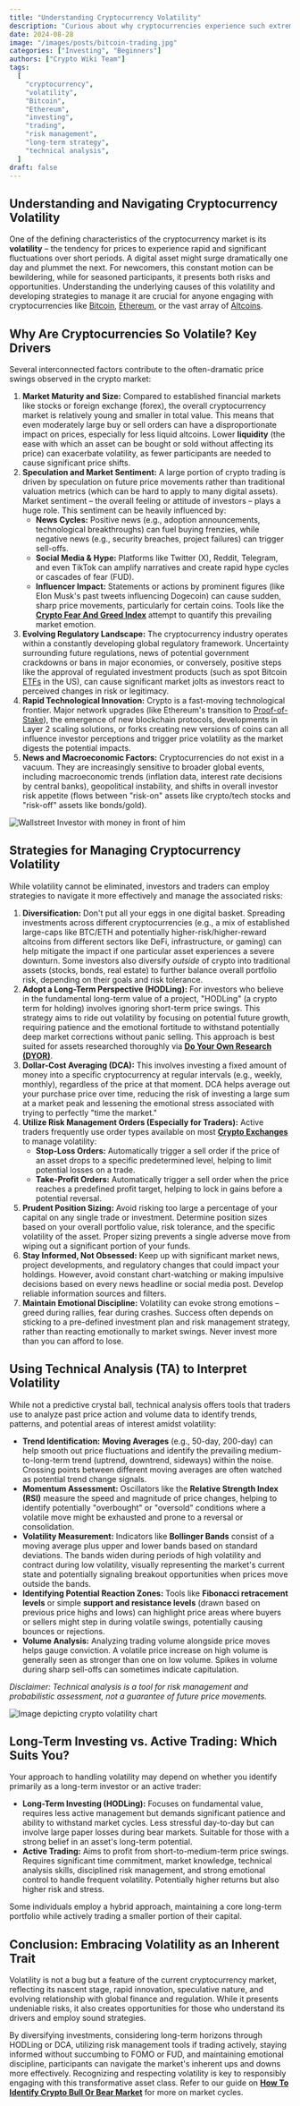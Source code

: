 ```yaml
---
title: "Understanding Cryptocurrency Volatility"
description: "Curious about why cryptocurrencies experience such extreme volatility? Learn how to navigate the market's changes with strategies for managing risks and making right choices."
date: 2024-08-28
image: "/images/posts/bitcoin-trading.jpg"
categories: ["Investing", "Beginners"]
authors: ["Crypto Wiki Team"]
tags:
  [
    "cryptocurrency",
    "volatility",
    "Bitcoin",
    "Ethereum",
    "investing",
    "trading",
    "risk management",
    "long-term strategy",
    "technical analysis",
  ]
draft: false
---
```


## **Understanding and Navigating Cryptocurrency Volatility**

One of the defining characteristics of the cryptocurrency market is its **volatility** – the tendency for prices to experience rapid and significant fluctuations over short periods. A digital asset might surge dramatically one day and plummet the next. For newcomers, this constant motion can be bewildering, while for seasoned participants, it presents both risks and opportunities. Understanding the underlying causes of this volatility and developing strategies to manage it are crucial for anyone engaging with cryptocurrencies like [Bitcoin](/posts/what-is-bitcoin), [Ethereum](/posts/what-is-ethereum), or the vast array of [Altcoins](/posts/what-are-altcoins).

## **Why Are Cryptocurrencies So Volatile? Key Drivers**

Several interconnected factors contribute to the often-dramatic price swings observed in the crypto market:

1.  **Market Maturity and Size:** Compared to established financial markets like stocks or foreign exchange (forex), the overall cryptocurrency market is relatively young and smaller in total value. This means that even moderately large buy or sell orders can have a disproportionate impact on prices, especially for less liquid altcoins. Lower **liquidity** (the ease with which an asset can be bought or sold without affecting its price) can exacerbate volatility, as fewer participants are needed to cause significant price shifts.
2.  **Speculation and Market Sentiment:** A large portion of crypto trading is driven by speculation on future price movements rather than traditional valuation metrics (which can be hard to apply to many digital assets). Market sentiment – the overall feeling or attitude of investors – plays a huge role. This sentiment can be heavily influenced by:
    - **News Cycles:** Positive news (e.g., adoption announcements, technological breakthroughs) can fuel buying frenzies, while negative news (e.g., security breaches, project failures) can trigger sell-offs.
    - **Social Media & Hype:** Platforms like Twitter (X), Reddit, Telegram, and even TikTok can amplify narratives and create rapid hype cycles or cascades of fear (FUD).
    - **Influencer Impact:** Statements or actions by prominent figures (like Elon Musk's past tweets influencing Dogecoin) can cause sudden, sharp price movements, particularly for certain coins. Tools like the **[Crypto Fear And Greed Index](/tools/fear-and-greed-index)** attempt to quantify this prevailing market emotion.
3.  **Evolving Regulatory Landscape:** The cryptocurrency industry operates within a constantly developing global regulatory framework. Uncertainty surrounding future regulations, news of potential government crackdowns or bans in major economies, or conversely, positive steps like the approval of regulated investment products (such as spot Bitcoin [ETFs](/posts/crypto-etfs-explained) in the US), can cause significant market jolts as investors react to perceived changes in risk or legitimacy.
4.  **Rapid Technological Innovation:** Crypto is a fast-moving technological frontier. Major network upgrades (like Ethereum's transition to [Proof-of-Stake](/posts/what-is-proof-of-stake)), the emergence of new blockchain protocols, developments in Layer 2 scaling solutions, or forks creating new versions of coins can all influence investor perceptions and trigger price volatility as the market digests the potential impacts.
5.  **News and Macroeconomic Factors:** Cryptocurrencies do not exist in a vacuum. They are increasingly sensitive to broader global events, including macroeconomic trends (inflation data, interest rate decisions by central banks), geopolitical instability, and shifts in overall investor risk appetite (flows between "risk-on" assets like crypto/tech stocks and "risk-off" assets like bonds/gold).

![Wallstreet Investor with money in front of him](/images/posts/greedy-investor.jpg)

## **Strategies for Managing Cryptocurrency Volatility**

While volatility cannot be eliminated, investors and traders can employ strategies to navigate it more effectively and manage the associated risks:

1.  **Diversification:** Don't put all your eggs in one digital basket. Spreading investments across different cryptocurrencies (e.g., a mix of established large-caps like BTC/ETH and potentially higher-risk/higher-reward altcoins from different sectors like DeFi, infrastructure, or gaming) can help mitigate the impact if one particular asset experiences a severe downturn. Some investors also diversify _outside_ of crypto into traditional assets (stocks, bonds, real estate) to further balance overall portfolio risk, depending on their goals and risk tolerance.
2.  **Adopt a Long-Term Perspective (HODLing):** For investors who believe in the fundamental long-term value of a project, "HODLing" (a crypto term for holding) involves ignoring short-term price swings. This strategy aims to ride out volatility by focusing on potential future growth, requiring patience and the emotional fortitude to withstand potentially deep market corrections without panic selling. This approach is best suited for assets researched thoroughly via **[Do Your Own Research (DYOR)](/posts/do-your-own-research)**.
3.  **Dollar-Cost Averaging (DCA):** This involves investing a fixed amount of money into a specific cryptocurrency at regular intervals (e.g., weekly, monthly), regardless of the price at that moment. DCA helps average out your purchase price over time, reducing the risk of investing a large sum at a market peak and lessening the emotional stress associated with trying to perfectly "time the market."
4.  **Utilize Risk Management Orders (Especially for Traders):** Active traders frequently use order types available on most **[Crypto Exchanges](/posts/understanding-crypto-exchanges)** to manage volatility:
    - **Stop-Loss Orders:** Automatically trigger a sell order if the price of an asset drops to a specific predetermined level, helping to limit potential losses on a trade.
    - **Take-Profit Orders:** Automatically trigger a sell order when the price reaches a predefined profit target, helping to lock in gains before a potential reversal.
5.  **Prudent Position Sizing:** Avoid risking too large a percentage of your capital on any single trade or investment. Determine position sizes based on your overall portfolio value, risk tolerance, and the specific volatility of the asset. Proper sizing prevents a single adverse move from wiping out a significant portion of your funds.
6.  **Stay Informed, Not Obsessed:** Keep up with significant market news, project developments, and regulatory changes that could impact your holdings. However, avoid constant chart-watching or making impulsive decisions based on every news headline or social media post. Develop reliable information sources and filters.
7.  **Maintain Emotional Discipline:** Volatility can evoke strong emotions – greed during rallies, fear during crashes. Success often depends on sticking to a pre-defined investment plan and risk management strategy, rather than reacting emotionally to market swings. Never invest more than you can afford to lose.

## **Using Technical Analysis (TA) to Interpret Volatility**

While not a predictive crystal ball, technical analysis offers tools that traders use to analyze past price action and volume data to identify trends, patterns, and potential areas of interest amidst volatility:

- **Trend Identification:** **Moving Averages** (e.g., 50-day, 200-day) can help smooth out price fluctuations and identify the prevailing medium-to-long-term trend (uptrend, downtrend, sideways) within the noise. Crossing points between different moving averages are often watched as potential trend change signals.
- **Momentum Assessment:** Oscillators like the **Relative Strength Index (RSI)** measure the speed and magnitude of price changes, helping to identify potentially "overbought" or "oversold" conditions where a volatile move might be exhausted and prone to a reversal or consolidation.
- **Volatility Measurement:** Indicators like **Bollinger Bands** consist of a moving average plus upper and lower bands based on standard deviations. The bands widen during periods of high volatility and contract during low volatility, visually representing the market's current state and potentially signaling breakout opportunities when prices move outside the bands.
- **Identifying Potential Reaction Zones:** Tools like **Fibonacci retracement levels** or simple **support and resistance levels** (drawn based on previous price highs and lows) can highlight price areas where buyers or sellers might step in during volatile swings, potentially causing bounces or rejections.
- **Volume Analysis:** Analyzing trading volume alongside price moves helps gauge conviction. A volatile price increase on high volume is generally seen as stronger than one on low volume. Spikes in volume during sharp sell-offs can sometimes indicate capitulation.

_Disclaimer: Technical analysis is a tool for risk management and probabilistic assessment, not a guarantee of future price movements._

![Image depicting crypto volatility chart](/images/posts/cryptocurrency.jpg)

## **Long-Term Investing vs. Active Trading: Which Suits You?**

Your approach to handling volatility may depend on whether you identify primarily as a long-term investor or an active trader:

- **Long-Term Investing (HODLing):** Focuses on fundamental value, requires less active management but demands significant patience and ability to withstand market cycles. Less stressful day-to-day but can involve large paper losses during bear markets. Suitable for those with a strong belief in an asset's long-term potential.
- **Active Trading:** Aims to profit from short-to-medium-term price swings. Requires significant time commitment, market knowledge, technical analysis skills, disciplined risk management, and strong emotional control to handle frequent volatility. Potentially higher returns but also higher risk and stress.

Some individuals employ a hybrid approach, maintaining a core long-term portfolio while actively trading a smaller portion of their capital.

## **Conclusion: Embracing Volatility as an Inherent Trait**

Volatility is not a bug but a feature of the current cryptocurrency market, reflecting its nascent stage, rapid innovation, speculative nature, and evolving relationship with global finance and regulation. While it presents undeniable risks, it also creates opportunities for those who understand its drivers and employ sound strategies.

By diversifying investments, considering long-term horizons through HODLing or DCA, utilizing risk management tools if trading actively, staying informed without succumbing to FOMO or FUD, and maintaining emotional discipline, participants can navigate the market's inherent ups and downs more effectively. Recognizing and respecting volatility is key to responsibly engaging with this transformative asset class. Refer to our guide on **[How To Identify Crypto Bull Or Bear Market](/posts/how-to-identify-crypto-bull-or-bear-market)** for more on market cycles.

